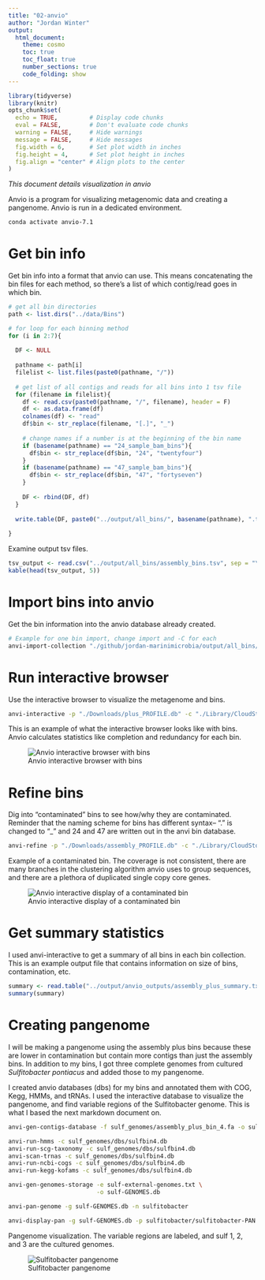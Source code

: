 ```yaml
---
title: "02-anvio"
author: "Jordan Winter"
output: 
  html_document:
    theme: cosmo
    toc: true
    toc_float: true
    number_sections: true
    code_folding: show
---
```


```r
library(tidyverse)
library(knitr)
opts_chunk$set(
  echo = TRUE,         # Display code chunks
  eval = FALSE,        # Don't evaluate code chunks
  warning = FALSE,     # Hide warnings
  message = FALSE,     # Hide messages
  fig.width = 6,       # Set plot width in inches
  fig.height = 4,      # Set plot height in inches
  fig.align = "center" # Align plots to the center
)
```

*This document details visualization in anvio*

Anvio is a program for visualizing metagenomic data and creating a pangenome. Anvio is run in a dedicated environment.

```bash
conda activate anvio-7.1
```

# Get bin info {-}

Get bin info into a format that anvio can use. This means concatenating the bin files for each method, so there's a list of which contig/read goes in which bin.

```r
# get all bin directories
path <- list.dirs("../data/Bins")

# for loop for each binning method
for (i in 2:7){
  
  DF <- NULL
  
  pathname <- path[i]
  filelist <- list.files(paste0(pathname, "/"))
  
  # get list of all contigs and reads for all bins into 1 tsv file
  for (filename in filelist){
    df <- read.csv(paste0(pathname, "/", filename), header = F)
    df <- as.data.frame(df)
    colnames(df) <- "read"
    df$bin <- str_replace(filename, "[.]", "_")
    
    # change names if a number is at the beginning of the bin name
    if (basename(pathname) == "24_sample_bam_bins"){
      df$bin <- str_replace(df$bin, "24", "twentyfour")
    }
    if (basename(pathname) == "47_sample_bam_bins"){
      df$bin <- str_replace(df$bin, "47", "fortyseven")
    }
    
    DF <- rbind(DF, df) 
  }
  
  write.table(DF, paste0("../output/all_bins/", basename(pathname), ".tsv"), row.names = F, col.names = F, quote = F, sep = "\t")
  
}
```

Examine output tsv files.

```r
tsv_output <- read.csv("../output/all_bins/assembly_bins.tsv", sep = "\t")
kable(head(tsv_output, 5))
```

# Import bins into anvio {-}

Get the bin information into the anvio database already created.

```bash
# Example for one bin import, change import and -C for each
anvi-import-collection "./github/jordan-marinimicrobia/output/all_bins/short_reads_bam_bins.tsv" -p "./Downloads/plus_PROFILE.db" -c "./Library/CloudStorage/GoogleDrive-jwinter2@uw.edu/Shared drives/Rocap Lab/Project_ODZ_Marinimicrobia_Jordan/Anvio/assembly_plus/1058_P1_2018_585_0.2um_assembly_plus.db" --contigs-mode -C shortreads
```

# Run interactive browser {-}

Use the interactive browser to visualize the metagenome and bins.

```bash
anvi-interactive -p "./Downloads/plus_PROFILE.db" -c "./Library/CloudStorage/GoogleDrive-jwinter2@uw.edu/Shared drives/Rocap Lab/Project_ODZ_Marinimicrobia_Jordan/Anvio/assembly_plus/1058_P1_2018_585_0.2um_assembly_plus.db"
```

This is an example of what the interactive browser looks like with bins. Anvio calculates statistics like completion and redundancy for each bin.

![Anvio interactive browser with bins](../output/anvi-interactive.png)

# Refine bins {-}

Dig into "contaminated" bins to see how/why they are contaminated. Reminder that the naming scheme for bins has different syntax-- "." is changed to "_" and 24 and 47 are written out in the anvi bin database.

```bash
anvi-refine -p "./Downloads/assembly_PROFILE.db" -c "./Library/CloudStorage/GoogleDrive-jwinter2@uw.edu/Shared drives/Rocap Lab/Project_ODZ_Marinimicrobia_Jordan/Anvio/assembly_only/1058_P1_2018_585_0.2um_assembly.db" -C shortreads -b short_reads_bam_bin_163
```

Example of a contaminated bin. The coverage is not consistent, there are many branches in the clustering algorithm anvio uses to group sequences, and there are a plethora of duplicated single copy core genes.

![Anvio interactive display of a contaminated bin](../output/contaminated-bin.png)

# Get summary statistics {-}

I used anvi-interactive to get a summary of all bins in each bin collection. This is an example output file that contains information on size of bins, contamination, etc.

```r
summary <- read.table("../output/anvio_outputs/assembly_plus_summary.txt", sep = "\t", header = T)
summary(summary)
```

# Creating pangenome {-}

I will be making a pangenome using the assembly plus bins because these are lower in contamination but contain more contigs than just the assembly bins. In addition to my bins, I got three complete genomes from cultured *Sulfitobacter pontiacus* and added those to my pangenome.

I created anvio databases (dbs) for my bins and annotated them with COG, Kegg, HMMs, and tRNAs. I used the interactive database to visualize the pangenome, and find variable regions of the Sulfitobacter genome. This is what I based the next markdown document on.

```bash
anvi-gen-contigs-database -f sulf_genomes/assembly_plus_bin_4.fa -o sulfbin4.db

anvi-run-hmms -c sulf_genomes/dbs/sulfbin4.db
anvi-run-scg-taxonomy -c sulf_genomes/dbs/sulfbin4.db
anvi-scan-trnas -c sulf_genomes/dbs/sulfbin4.db
anvi-run-ncbi-cogs -c sulf_genomes/dbs/sulfbin4.db
anvi-run-kegg-kofams -c sulf_genomes/dbs/sulfbin4.db

anvi-gen-genomes-storage -e sulf-external-genomes.txt \
                         -o sulf-GENOMES.db

anvi-pan-genome -g sulf-GENOMES.db -n sulfitobacter

anvi-display-pan -g sulf-GENOMES.db -p sulfitobacter/sulfitobacter-PAN.db
```

Pangenome visualization. The variable regions are labeled, and sulf 1, 2, and 3 are the cultured genomes.

![Sulfitobacter pangenome](../output/sulf_pan.png)
